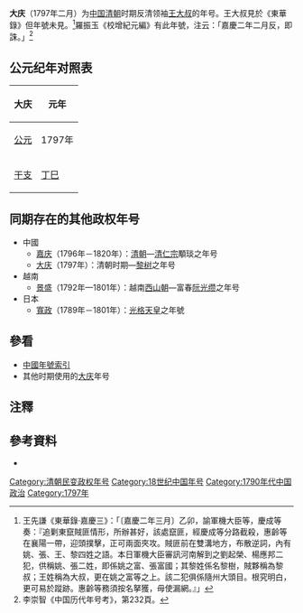 {{Eranamebox|年号=大庆
|起讫时间= 1797年二月
|政权= 
|帝王= [[王大叔|王大叔]]
|历时= 1年
|timeline= <timeline>
ImageSize  = width:200 height:50
PlotArea   = width:180 height:30 left:10 bottom:20
TimeAxis   = orientation:horizontal
DateFormat = yyyy
Period     = from:1644 till:1911
AlignBars  = early
ScaleMajor = increment:60 start:1644
Colors =
  id:canvas value:rgb(1,1,0.85)
BackgroundColors = canvas:canvas
PlotData =
  width:15 color:black
  bar:era from:start till:end
  bar:era from:1797 till:1797 color:red
</timeline>
|说明= <span style="color: red">大庆</span>在'''清朝'''时期的位置。
}}
'''大庆'''（1797年二月）为[[中国|中国]][[清朝|清朝]]时期反清领袖[[王大叔|王大叔]]的年号。王大叔見於《東華錄》但年號未見。<ref>王先謙《東華錄·嘉慶三》：「〔嘉慶二年三月〕乙卯，諭軍機大臣等，慶成等奏：『追剿東竄賊匪情形，所辦甚好，該處竄匪，經慶成等分路截殺，惠齡等在襄陽一帶，迎頭撲擊，正可兩面夾攻。賊匪前在雙溝地方，布散逆詞，內有姚、張、王、黎四姓之語。本日軍機大臣審訊河南解到之劉起榮、楊應邦二犯，供稱姚、張二姓，即係姚之富、張富國；其黎姓係名黎樹，賊夥稱為黎叔；王姓稱為大叔，更在姚之富等之上。該二犯俱係隨州大頭目。根究明白，更可易於蹤跡。惠齡等務須按名拏獲，毋使漏網。』」</ref>羅振玉《校增紀元編》有此年號，注云：「嘉慶二年二月反，即誅。」<ref>李崇智《中国历代年号考》，第232頁。</ref>

== 公元纪年对照表 ==
{| class="wikitable"  style="text-align:center;"
!大庆!!元年
|-
![[公元|公元]]
|1797年
|-
![[干支|干支]]
|[[丁巳|丁巳]]
|}

==同期存在的其他政权年号==
*中國
**[[嘉庆|嘉庆]]（1796年－1820年）：[[清朝|清朝]]—[[嘉庆帝|清仁宗]]顒琰之年号
**[[大庆_(黎树)|大庆]]（1797年）：清朝时期—[[黎树|黎树]]之年号
*越南
**[[景盛|景盛]]（1792年—1801年）：越南[[西山朝|西山朝]]—富春[[阮光缵|阮光缵]]之年号
*日本
**[[寬政|寬政]]（1789年－1801年）：[[光格天皇|光格天皇]]之年號

==參看==
*[[中国年号列表#清朝|中國年號索引]]
*其他时期使用的[[大庆_(消歧义)|大庆]]年号

==注釋==
{{Reflist}}

==參考資料==
*{{Cite book| author =[[李崇智|李崇智]]| title =中國歷代年號考| edition = | url = |date=2004-12| publisher =中華書局| location = | ISBN =7101025129}}

{{清朝年号}}

[[Category:清朝民变政权年号|Category:清朝民变政权年号]]
[[Category:18世纪中国年号|Category:18世纪中国年号]]
[[Category:1790年代中国政治|Category:1790年代中国政治]]
[[Category:1797年|Category:1797年]]